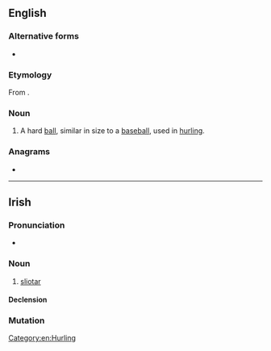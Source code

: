 ==English==
{{wikipedia}}

===Alternative forms===
* {{l|en|sliothar}}

===Etymology===
From {{etyl|ga|en}} {{m|ga|sliotar}}.

===Noun===
{{en-noun}}

# A hard [[ball]], similar in size to a [[baseball]], used in [[hurling]].

===Anagrams===
* {{anagrams|en|oralist|storial|tailor's|tailors}}

[[Category:en:Hurling]]

----

==Irish==

===Pronunciation===
* {{IPA|[ˈʃlʲɪt̪ˠəɾˠ]|lang=ga}}

===Noun===
{{ga-noun|m|sliotair|sliotair}}

# {{lb|ga|hurling}} [[#English|sliotar]]

====Declension====
{{ga-decl-m1|sl|iotar|iotair}}

===Mutation===
{{ga mut cons|sl|iotar}}